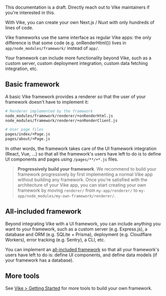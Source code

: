
<Warning>This documentation is a draft. Directly reach out to Vike maintainers if you're interested in this.</Warning>

With Vike, you can create your own Next.js / Nuxt with only hundreds of lines of code.

Vike frameworks use the same interface as regular Vike apps: the only difference is that some code (e.g. <Link href="/onRenderHtml" >onRenderHtml()</Link>) lives in `app/node_modules/framework/` instead of `app/`.

Your framework can include more functionality beyond Vike, such as a custom server, custom deployment integration, custom data fetching integration, etc.


## Basic framework

A basic Vike framework provides a renderer so that the user of your framework doesn't have to implement it:

```bash
# Renderer implemented by the framework
node_modules/framework/renderer/+onRenderHtml.js
node_modules/framework/renderer/+onRenderClient.js

# User page files
pages/index/+Page.js
pages/about/+Page.js
```

In other words, the framework takes care of the UI framework integration (React, Vue, ...) so that all the framework's users have left to do is to define UI components and pages using `/pages/**/+*.js` files.

> **Progressively build your framework**. We recommend to build your framework progressively by first implementing a normal Vike app without building any framework. Once you're satisfied with the architecture of your Vike app, you can start creating your own framework by moving `renderer/` from `my-app/renderer/` to `my-app/node_modules/my-own-framework/renderer/`.


## All-included framework

Beyond integrating Vike with a UI framework, you can include anything you want to your framework, such as a custom server (e.g. Express.js), a database and ORM (e.g. SQLite + Prisma), deployment (e.g. Cloudflare Workers), error tracking (e.g. Sentry), a CLI, etc.

You can implement an [all-included framework](https://vike.land/#all-included) so that all your framework's users have left to do is: define UI components, and define data models (if your framework has a database).


## More tools

See [Vike > Getting Started](https://vike.land/#getting-started) for more tools to build your own framework.
